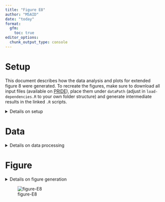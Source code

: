 ```yaml
---
title: "Figure E8"
author: "MSAID"
date: "today"
format:
  gfm:
    toc: true
editor_options: 
  chunk_output_type: console
---
```


# Setup

This document describes how the data analysis and plots for extended figure 8 were generated. To recreate the figures, make sure to download all input files (available on [PRIDE](https://www.ebi.ac.uk/pride/archive?keyword=PXD053241)), place them under `dataPath` (adjust in `load-dependencies.R` to your own folder structure) and generate intermediate results in the linked `.R` scripts.

<details>
<summary>Details on setup</summary>

```r
suppressMessages(source(here::here("scripts/load-dependencies.R")))
path <- file.path(here::here(), "figure-E8")
figurePath <- file.path(dataPath, "data/figure-E8")
#dataPath <- "/mnt/paper/01_paper/figures/plotting/figure-S10-PRM/"
```

</details>

# Data

<details>
<summary>Details on data processing</summary>

## Venn diagram

`figure-E8A-overlap.csv` was manually created from Skyline and CHIMERYS output files

```r
data_venn <- fread(file.path(figurePath, "figure-E8A-overlap.csv"))
data_venn <- lapply(split(data_venn, by="search_engine"),
                    function(x) x[, unique(V1)] )

require(eulerr)
p_venn <- plot(euler(data_venn),
     font.main = 1,
     fills = list(fill = alpha(c(msaid_blue, msaid_darkgray), alpha = 0.75)),
     edges = list(col = msaid_darkgray),
     quantities = list(type = c("counts"), fontfamily = "Montserrat Light",
                       fontsize = 6, col = msaid_darkgray),
     legend = list(side = "bottom", nrow = 2, col = msaid_darkgray, ncol = 1,
                   fontsize = 6, fontfamily = "Montserrat Light")
)
```

## XICs of fragment ions

`figure-E8B-fragments.csv` was manually created from CHIMERYS output files

```r
data_xic <- fread(file.path(figurePath, "figure-E8B-fragments.csv"))
fragments <- c("b4", "y4", "y5", "y6", "y10")
data_xic <- data_xic[Fragment %in% fragments & RT >= 35.6 & RT <= 36.3]
data_xic[, Fragment := factor(Fragment, fragments)]

p_xic <- ggplot(data_xic, aes(x=RT, y=int, color=Fragment, group=paste(Fragment, Software))) +
  geom_line() +
  geom_point(shape = 16, size = 0.5) +
  geom_hline(yintercept = 0, color = msaid_darkgray) +
  scale_y_continuous(labels = label_number(scale_cut = cut_short_scale())) +
  scale_color_manual("Fragment\nion", values = msaid_col) +
  xlab("Retention time [min]") + ylab("Experimental intensity")
```

## Coefficient traces over RT

`figure-E8C-coefficients.csv` was manually created from CHIMERYS output files

```r
data_coef <- fread(file.path(figurePath, "figure-E8C-coefficients.csv"))

p_coef <- ggplot(data_coef, aes(x=`Retention time [min]`, y=`CHIMERYS Coefficient`,
                                color=Peptide)) +
  geom_line() +
  geom_point(shape = 16, size = 0.5) +
  scale_y_continuous(labels = label_number(scale_cut = cut_short_scale())) +
  scale_color_manual("Peptide", values = msaid_col) +
  xlab("Retention time [min]") + ylab("CHIMERYS coefficient")
```

</details>

# Figure

<details>
<summary>Details on figure generation</summary>

```r
layout_design <- "AABBCC"

p_quanCor <- free(wrap_elements(p_venn)) + p_xic + p_coef +
  plot_layout(design = layout_design, heights = c(1)) +
  plot_annotation(tag_levels = list(c("A", "B", "C"))) &
  theme(plot.tag = element_text(family="Montserrat Light", color=msaid_darkgray))

ggsave2(file.path(path, "figure-E8.pdf"), plot = p_quanCor,
        width = 180, height = 40, units = "mm", device = cairo_pdf)
ggsave2(file.path(path, "figure-E8.png"), plot = p_quanCor,
        width = 180, height = 40, units = "mm")
ggsave2(file.path(path, "figure-E8.eps"), plot = p_quanCor,
        width = 180, height = 40, units = "mm")
ggsave2(file.path(path, "figure-E8.jpeg"), plot = p_quanCor,
        width = 180, height = 40, units = "mm")
ggsave2(file.path(path, "figure-E8.tiff"), plot = p_quanCor,
        width = 180, height = 40, units = "mm")
```

</details>

![figure-E8](figure-E8.png)
